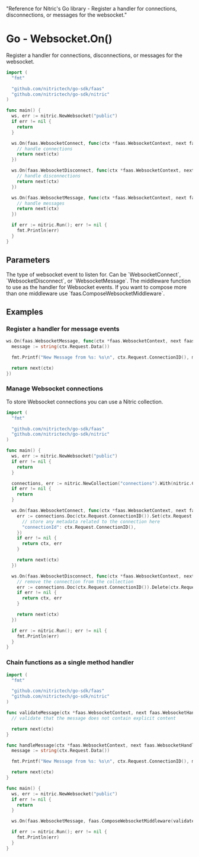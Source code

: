   "Reference for Nitric's Go library - Register a handler for connections, disconnections, or messages for the websocket."

# Go - Websocket.On()

Register a handler for connections, disconnections, or messages for the websocket.

```go
import (
  "fmt"

  "github.com/nitrictech/go-sdk/faas"
  "github.com/nitrictech/go-sdk/nitric"
)

func main() {
  ws, err := nitric.NewWebsocket("public")
  if err != nil {
    return
  }

  ws.On(faas.WebsocketConnect, func(ctx *faas.WebsocketContext, next faas.WebsocketHandler) (*faas.WebsocketContext, error) {
    // handle connections
    return next(ctx)
  })

  ws.On(faas.WebsocketDisconnect, func(ctx *faas.WebsocketContext, next faas.WebsocketHandler) (*faas.WebsocketContext, error) {
    // handle disconnections
    return next(ctx)
  })

  ws.On(faas.WebsocketMessage, func(ctx *faas.WebsocketContext, next faas.WebsocketHandler) (*faas.WebsocketContext, error) {
    // handle messages
    return next(ctx)
  })

  if err := nitric.Run(); err != nil {
    fmt.Println(err)
  }
}
```

## Parameters

<Properties>
  <Property name="eventType" required type="WebsocketEventType">
    The type of websocket event to listen for. Can be `WebsocketConnect`,
    `WebsocketDisconnect`, or `WebsocketMessage`.
  </Property>
  <Property name="middleware" required type="WebsocketMiddleware">
    The middleware function to use as the handler for Websocket events. If you
    want to compose more than one middleware use
    `faas.ComposeWebsocketMiddleware`.
  </Property>
</Properties>

## Examples

### Register a handler for message events

```go
ws.On(faas.WebsocketMessage, func(ctx *faas.WebsocketContext, next faas.WebsocketHandler) (*faas.WebsocketContext, error) {
  message := string(ctx.Request.Data())

  fmt.Printf("New Message from %s: %s\n", ctx.Request.ConnectionID(), message)

  return next(ctx)
})
```

### Manage Websocket connections

To store Websocket connections you can use a Nitric collection.

```go
import (
  "fmt"

  "github.com/nitrictech/go-sdk/faas"
  "github.com/nitrictech/go-sdk/nitric"
)

func main() {
  ws, err := nitric.NewWebsocket("public")
  if err != nil {
    return
  }

  connections, err := nitric.NewCollection("connections").With(nitric.CollectionEverything...)
  if err != nil {
    return
  }

  ws.On(faas.WebsocketConnect, func(ctx *faas.WebsocketContext, next faas.WebsocketHandler) (*faas.WebsocketContext, error) {
    err := connections.Doc(ctx.Request.ConnectionID()).Set(ctx.Request.Context(), map[string]interface{}{
      // store any metadata related to the connection here
      "connectionId": ctx.Request.ConnectionID(),
    })
    if err != nil {
      return ctx, err
    }

    return next(ctx)
  })

  ws.On(faas.WebsocketDisconnect, func(ctx *faas.WebsocketContext, next faas.WebsocketHandler) (*faas.WebsocketContext, error) {
    // remove the connection from the collection
    err := connections.Doc(ctx.Request.ConnectionID()).Delete(ctx.Request.Context())
    if err != nil {
      return ctx, err
    }

    return next(ctx)
  })

  if err := nitric.Run(); err != nil {
    fmt.Println(err)
  }
}
```

### Chain functions as a single method handler

```go
import (
  "fmt"

  "github.com/nitrictech/go-sdk/faas"
  "github.com/nitrictech/go-sdk/nitric"
)

func validateMessage(ctx *faas.WebsocketContext, next faas.WebsocketHandler) (*faas.WebsocketContext, error) {
  // validate that the message does not contain explicit content

  return next(ctx)
}

func handleMessage(ctx *faas.WebsocketContext, next faas.WebsocketHandler) (*faas.WebsocketContext, error) {
  message := string(ctx.Request.Data())

  fmt.Printf("New Message from %s: %s\n", ctx.Request.ConnectionID(), message)

  return next(ctx)
}

func main() {
  ws, err := nitric.NewWebsocket("public")
  if err != nil {
    return
  }

  ws.On(faas.WebsocketMessage, faas.ComposeWebsocketMiddleware(validateMessage, handleMessage))

  if err := nitric.Run(); err != nil {
    fmt.Println(err)
  }
}
```
